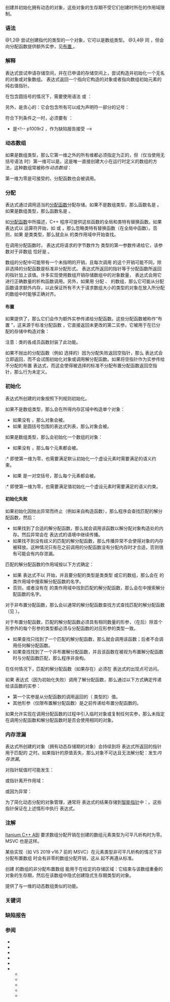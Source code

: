 {{title|{{tt|new}} 表达式}}
{{cpp/language/expressions/navbar}}

创建并初始化拥有动态{{rlp|storage duration|存储期}}的对象，这些对象的生存期不受它们创建时所在的作用域限制。

===语法===
{{sdsc begin}} 
{{sdsc|num=1|1= 
{{ttb|::}}{{mark optional}} {{ttb|new}} {{ttb|(}}{{spar sep|类型}}{{ttb|)}} {{spar optional|new初始化器}}
}}
{{sdsc|num=2|1= 
{{ttb|::}}{{mark optional}} {{ttb|new}} {{spar|类型}} {{spar optional|new初始化器}}
}}
{{sdsc|num=3|1= 
{{ttb|::}}{{mark optional}} {{ttb|new}} {{ttb|(}}{{spar sep|布置实参}}{{ttb|)}} {{ttb|(}}{{spar sep|类型}}{{ttb|)}} {{spar optional|new初始化器}}
}}
{{sdsc|num=4|1= 
{{ttb|::}}{{mark optional}} {{ttb|new}} {{ttb|(}}{{spar sep|布置实参}}{{ttb|)}} {{spar|类型}} {{spar optional|new初始化器}}
}}
{{sdsc end}}

@1,2@ 尝试创建{{rlp|type#类型的命名|类型标识}}{{spar sep|类型}}指代的类型的一个对象，它可以是数组类型{{rev inl|since=c++11|，可以包含{{rlp|auto|占位符类型说明符}}}}{{rev inl|since=c++17|，或包含将由{{rlp|class template argument deduction|类模板实参推导}}推出的类模板名}}。
@3,4@ 同 {{v|1,2}}，但会向分配函数提供额外实参，见[[#布置 new|布置 {{c/core|new}}]]。

===解释===
{{par begin}}
{{par|{{spar|类型}}|目标类型标识}}
{{par|{{spar|new初始化器}}|圆括号包围的表达式列表{{rev inl|since=c++11|，或{{rlp|initialization|花括号包围的初始化器列表}}}}}}
{{par|{{spar|布置实参}}|额外的布置实参}}
{{par end}}


{{c/core|new}} 表达式尝试申请存储空间，并在已申请的存储空间上，尝试构造并初始化一个无名的对象或对象数组。{{c/core|new}} 表达式返回一个指向它构造的对象或者指向数组初始元素的纯右值指针。

在{{spar sep|类型}}包含圆括号的情况下，需要使用语法 {{v|1}} 或 {{v|3}}：
{{source|1=
new int(*[10])();    // 错误：会解析成 (new int) (*[10]) ()
new (int (*[10])()); // OK：分配 10 个函数指针的数组
}}

另外，{{spar sep|类型}}是贪心的：它会包含所有可以成为声明符一部分的记号：

{{source|1=
new int + 1; // OK：解析成 (new int) + 1，增加 new int 返回的指针
new int * 1; // 错误：解析成 (new int*) (1)
}}

符合下列条件之一时，必须要有 {{spar|new初始化器}}：
* {{spar sep|类型}}是{{rlps|array#未知边界数组}}&lt;!-- p1009r2 ，作为缺陷报告接受 --&gt;
{{rev begin}}
{{rev|since=c++11|
* {{spar sep|类型}}中使用了{{rlp|auto|占位符}}，即 {{c/core|auto}} {{rev inl|since=c++14|或 {{c/core|decltype(auto)}}}}{{rev inl|since=c++20|，可与{{rlp|constraints#概念|类型约束}}结合使用}}
}}
{{rev|since=c++17|
* {{spar sep|类型}}中使用了类模板，且该模板有实参需要被{{rlp|class template argument deduction|推导}}
}}
{{rev end}}
{{source|1=
double* p = new double[]{1, 2, 3}; // 创建 double[3] 类型的数组
auto p = new auto('c');            // 创建单个 char 类型的对象。p 是一个 char*

auto q = new std::integral auto(1);         // OK: q 是一个 int*
auto q = new std::floating_point auto(true); // 错误：不满足类型约束

auto r = new std::pair(1, true); // OK: r 是一个 std::pair&lt;int, bool&gt;*
auto r = new std::vector;        // 错误：无法推导元素类型
}}

===动态数组===
如果{{spar sep|类型}}是数组类型，那么它第一维之外的所有维都必须指定为正的{{rev inl|until=c++14|{{rlp|constant expression|整数常量表达式}}}}{{rev inl|since=c++14|类型是 {{lc|std::size_t}} 的{{rlp|constant expression|经转换的常量表达式}}}}，但（仅当使用无括号语法 {{v|2}} 时）第一维可以是{{rev inl|until=c++14|整数类型、枚举类型或拥有单个到整数或枚举类型的非 explicit 转换函数的类类型}}{{rev inl|since=c++14|任何能转换成 {{lc|std::size_t}} 的表达式}}。这是唯一直接创建大小在运行时定义的数组的方法，这种数组常被称作''动态数组''：

{{source|1=
int n = 42;
double a[n][5]; // 错误
auto p1 = new double[n][5];   // OK
auto p2 = new double[5][n];   // 错误：只有第一维可以不是常量
auto p3 = new (double[n][5]); // 错误：语法 (1) 不能用于动态数组
}}

{{rrev multi|until1=c++11
|rev1=
如果第一维中的值（如果需要则转换到整数或枚举类型）为负，那么行为未定义。
|rev2=
下列情况中指定第一维的表达式的值非法：
* 表达式是非类类型，且它的值在转换到 {{lc|std::size_t}} 前是负的；
* 表达式拥有类类型，且它的值在用户定义转换函数后，在{{rlp|implicit conversion|第二次标准转换}}前是负的；
* 表达式的值大于某个实现定义极限；
* 表达式的值小于花括号包围的初始化器列表中提供的数组元素数量（也包含{{rlp|string literal|字符串字面量}}中的终止 {{c|'\0'}}）。

如果第一维值因以上任何原因非法， 
* 如果在转换到 {{lc|std::size_t}} 后，第一维是{{rlp|expressions#潜在求值表达式|潜在求值}}的{{rlps|constant expression#核心常量表达式}}，那么程序非良构，
* 否则，如果要调用的分配函数是不抛出的（包括未声明为 {{lc|noexcept}} 的 {{lc|std::nothrow}} 重载），那么 {{c/core|new}} 表达式返回请求结果类型的空指针，
* 否则，{{c/core|new}} 表达式不会调用分配函数，而是会抛出类型匹配具有 {{lc|std::bad_array_new_length}} 类型的{{rlp|catch|处理块}}的异常。
}}

第一维为零是可接受的，分配函数也会被调用。

{{rrev|since=c++11|
如果 {{spar sep|new初始化器}}是花括号包围的初始化器列表，并且第一维是{{rlp|expressions#潜在求值表达式|潜在求值}}的非{{rlps|constant expression#核心常量表达式}}，那么会检查从空初始化器列表{{rlp|copy initialization|复制初始化}}该数组中的一个虚设元素时需要满足的语义约束。
}}

===分配===
{{c/core|new}} 表达式通过调用适当的[[cpp/memory/new/operator new|分配函数]]分配存储。如果{{spar sep|类型}}不是数组类型，那么函数名是 {{c|operator new}}。如果{{spar sep|类型}}是数组类型，那么函数名是 {{c|operator new[]}}。

如[[cpp/memory/new/operator new|分配函数]]中所描述，C++ 程序可提供这些函数的全局和类特有替换函数。如果 {{c/core|new}} 表达式以 {{c|::}} 运算符开始，如 {{c|::new T}} 或 {{c|::new T[n]}}，那么忽略类特有替换函数（在全局{{rlp|scope|作用域}}中{{rlp|lookup|查找}}函数）。否则，如果 {{tt|T}} 是类类型，那么就会从 {{tt|T}} 的类作用域中开始查找。

在调用分配函数时，{{c/core|new}} 表达式将请求的字节数作为 {{lc|std::size_t}} 类型的第一参数传递给它，该参数对于非数组 {{tt|T}} 恰好是 {{c|sizeof(T)}}。

数组的分配中可能带有一个未指明的开销，且每次调用 {{c/core|new}} 的这个开销可能不同，除非选择的分配函数是标准非分配形式。{{c/core|new}} 表达式所返回的指针等于分配函数所返回的指针加上该值。许多实现使用数组开销存储数组中的对象数量，{{rlp|delete|{{c/core|delete[]}}}} 表达式会用它进行正确数量的析构函数调用。另外，如果用 {{c/core|new}} 分配 {{c/core|char}}、{{c/core|unsigned char}} {{rev inl|since=c++17|或 {{ltt std|cpp/types/byte}} }}的数组，那么它可能从分配函数请求额外内存，以此保证所有不大于请求数组大小的类型的对象在放入所分配的数组中时能够正确对齐。

{{rev begin}}
{{rev|since=c++14|
允许将各个 {{c/core|new}} 表达式通过可替换分配函数所进行的分配予以省略或合并。在省略的情况下，存储可以由编译器提供，而无需调用分配函数（这也允许优化掉不使用的 {{c/core|new}} 表达式）。在合并的情况下且满足以下所有条件时，{{c/core|new}} 表达式 {{c|E1}} 所做的分配可以被扩展，以提供另一个 {{c/core|new}} 表达式 {{c|E2}} 的额外存储：
@1@ {{c|E1}} 分配的对象的生存期严格包含 {{c|E2}} 所分配对象的生存期。
@2@ {{c|E1}} 与 {{c|E2}} 会调用同一可替换全局分配函数。
@3@ 对于抛出异常的分配函数，{{c|E1}} 与 {{c|E2}} 中的异常会首先被同一处理块捕获。

注意此优化仅在使用 {{c/core|new}} 表达式，而非调用可替换分配函数的任何其他方法时允许：{{c|delete [] new int[10];}} 能被优化掉，但 {{c|operator delete(operator new(10));}} 不能。
}}
{{rev|since=c++20|
在{{rlp|constant expression|常量表达式}}求值期间，始终省略对分配函数的调用。只有在其他情况下调用可替换全局分配函数的 {{c/core|new}} 表达式能在常量表达式中求值。
}}
{{rev end}}

{{anchor|布置 new}}
====布置 {{c/core|new}}====
如果提供了{{spar|布置实参}}，那么它们会作为额外实参传递给分配函数。这些分配函数被称作“布置 {{c/core|new}}”，这来源于标准分配函数 {{c|void* operator new(std::size_t, void*)}}，它直接返回未更改的第二实参。它被用于在已分配的存储中构造对象：

{{source|1=
// 在任何块作用域内……
{
    // 静态分配拥有自动存储期的存储，对任何对象类型 “T” 足够大。
    alignas(T) unsigned char buf[sizeof(T)];
    
    T* tptr = new(buf) T; // 构造一个 “T” 对象，将它直接置于
                          // 你预分配的位于内存地址 “buf” 的存储。
    
    tptr-&gt;~T();           // 如果程序依赖对象的析构函数的副作用，你必须**手动**调用它。
}                         // 离开此块作用域自动解分配 “buf”。
}}

注意：{{named req|Allocator}}类的各成员函数封装了此功能。

{{rrev|since=c++17|
在分配具有超出 {{ltt|cpp/preprocessor/replace#预定义宏|__STDCPP_DEFAULT_NEW_ALIGNMENT__}} 的对齐要求的对象或这种对象的数组时，{{c/core|new}} 表达式将对齐要求作为第二实参（以 {{lc|std::align_val_t}} 包装）传递给分配函数（对于布置形式，{{spar sep|布置实参}}被放在对齐之后，作为第三、第四个实参等）。如果重载决议失败（当定义了具有不同签名的类特有分配函数时，会发生此种情况，因为它隐藏了全局版本），那么会以实参列表中不带对齐再次尝试进行重载决议。这允许不关心对齐的类特有分配函数优先于全局的关心对齐的分配函数。
}}

{{source|1=
new T;      // 调用 operator new(sizeof(T))
            // (C++17) 或 operator new(sizeof(T), std::align_val_t(alignof(T))))
new T[5];   // 调用 operator new[](sizeof(T)*5 + overhead)
            // (C++17) 或 operator new(sizeof(T)*5+overhead, std::align_val_t(alignof(T))))
new(2,f) T; // 调用 operator new(sizeof(T), 2, f)
            // (C++17) 或 operator new(sizeof(T), std::align_val_t(alignof(T)), 2, f)
}}

如果不抛出的分配函数（例如 {{c|new(std::nothrow) T}} 选择的）因为分配失败返回空指针，那么 {{c/core|new}} 表达式会立即返回，而不会试图初始化对象或调用解分配函数。如果将空指针作为实参传给不分配的布置 {{c/core|new}} 表达式，而这会使得被选择的标准不分配布置分配函数返回空指针，那么行为未定义。

===初始化===
{{c/core|new}} 表达式所创建的对象按照下列规则初始化。

如果{{spar sep|类型}}不是数组类型，那么会在所得内存区域中构造单个对象：
* 如果没有 {{spar|new初始化器}}，那么对象会被{{rlp|default initialization|默认初始化}}。
* 如果 {{spar sep|new初始化器}}是圆括号包围的表达式列表，那么对象会被{{rlp|direct initialization|直接初始化}}。
{{rrev|since=c++11|
* 如果 {{spar sep|new初始化器}}是花括号包围的初始化器列表，那么对象会被{{rlp|list initialization|列表初始化}}。
}}

如果{{spar sep|类型}}是数组类型，那么会初始化一个数组的对象：
* 如果没有 {{spar|new初始化器}}，那么每个元素都会被{{rlp|default initialization|默认初始化}}。
:* 即使第一维为零，也需要满足默认初始化一个虚设元素时需要满足的语义约束。
* 如果 {{spar sep|new初始化器}}是一对空括号，那么每个元素都会被{{rlp|value initialization|值初始化}}。
:* 即使第一维为零，也需要满足值初始化一个虚设元素时需要满足的语义约束。
{{rev begin}}
{{rev|since=c++11|
* 如果 {{spar sep|new初始化器}}是花括号包围的初始化器列表，那么数组会被{{rlp|aggregate initialization|聚合初始化}}。
}}
{{rev|since=c++20|
* 如果 {{spar sep|new初始化器}}是圆括号包围的非空表达式列表，那么数组会被{{rlp|aggregate initialization|聚合初始化}}。
}}
{{rev end}}

====初始化失败====
如果初始化因抛出异常而终止（例如来自构造函数），那么程序会查找匹配的解分配函数，然后：
* 如果找到了合适的解分配函数，那么就会调用该函数以解分配对象构造处的内存。然后异常会在 {{c/core|new}} 表达式的语境中继续传播。
* 如果找不到没有歧义的匹配的解分配函数，那么传播异常不会使得对象的内存被释放。这种情况只有在之前调用的分配函数没有分配内存时才合适，否则很有可能会有内存泄漏。

匹配的解分配函数的{{rlp|lookup|查找}}作用域按以下方式确定：
* 如果 {{c/core|new}} 表达式不以 {{tt|::}} 开始，并且要分配的类型是类类型 {{tt|T}} 或它的数组，那么会在 {{tt|T}} 的类作用域中搜索解分配函数的名字。
* 否则，或者没有在 {{tt|T}} 的类作用域中找到匹配的解分配函数，那么会在{{rlp|scope|全局作用域}}中搜索解分配函数的名字。

对于非布置分配函数，那么会以通常的解分配函数查找方式查找匹配的解分配函数（见 {{rlp|delete|delete表达式}}）。

对于布置分配函数，匹配的解分配函数必须具有相同数量的形参，（在{{rlp|function#函数类型|形参变换}}后）除首个形参外的每个形参的类型都必须与分配函数的对应形参的类型一致。
* 如果查找只找到了一个匹配的解分配函数，那么就会调用该函数；后者不会调用任何解分配函数。
* 如果查找找到了一个非布置解分配函数，并且该函数在被视为布置解分配函数时与分配函数匹配，那么程序非良构。

在任何情况下，匹配的解分配函数（如果存在）{{rev inl|since=c++11|不能被弃置，并且}}必须在 {{c/core|new}} 表达式的出现点可访问。
{{source|1=
struct S
{
    // 布置分配函数：
    static void* operator new(std::size_t, std::size_t);
    
    // 非布置解分配函数：
    static void operator delete(void*, std::size_t);
};

S* p = new (0) S; // 错误：布置分配函数匹配到了非布置解分配函数
}}

如果 {{c/core|new}} 表达式（因为初始化失败）调用了解分配函数，那么通过以下方式确定传递给该函数的实参：
* 第一个实参是从分配函数的调用返回的（{{c/core|void*}} 类型的）值。
* 其他形参（仅限布置解分配函数）是之前传递给布置分配函数的{{spar|布置实参}}。

如果允许实现在调用分配函数的过程中引入临时对象或复制任何实参，那么未指定在调用分配函数和解分配函数时是否会使用相同的对象。

===内存泄漏===
{{c/core|new}} 表达式所创建的对象（拥有动态存储期的对象）会持续到将 {{c/core|new}} 表达式所返回的指针用于匹配的 {{rlp|delete|delete 表达式}}之时。如果指针的原值丢失，那么对象不可达且无法解分配：发生''内存泄漏''。

对指针赋值时可能发生：

{{source|1=
int* p = new int(7); // 动态分配的 int 带值 7
p = nullptr; // 内存泄漏
}}

或指针离开作用域：

{{source|1=
void f()
{
    int* p = new int(7);
} // 内存泄漏
}}

或因为异常：

{{source|1=
void f()
{
    int* p = new int(7);
    g();      // 可能抛出异常
    delete p; // 如果没有异常则 ok
} // 如果 g() 抛出异常则内存泄漏
}}

为了简化动态分配的对象管理，通常将 {{c/core|new}} 表达式的结果存储到[[cpp/memory#智能指针|智能指针]]中：{{rev inl|until=c++17|{{lc|std::auto_ptr}} }}{{rev inl|since=c++11|{{lc|std::unique_ptr}} 或 {{lc|std::shared_ptr}}}}。这些指针保证在上述情形中执行 {{c/core|delete}} 表达式。

===注解===
[https://itanium-cxx-abi.github.io/cxx-abi/abi.html#array-cookies Itanium C++ ABI] 要求数组分配开销在创建的数组元素类型为可平凡析构时为零。MSVC 也是这样。

某些实现（如 VS 2019 v16.7 前的 MSVC）在元素类型非可平凡析构的情况下非分配布置数组 {{c/core|new}} 时会有非零的数组分配开销，这从 {{cwg|2382}} 起不再遵从标准。

创建 {{c/core|unsigned char}}{{rev inl|since=c++17| 或 {{ltt|cpp/types/byte|std::byte}}}} 的数组的非分配布置数组 {{c/core|new}} 能用于在给定的存储区域{{rlp|lifetime|隐式创建对象}}：它结束与该数组重叠的对象的生存期，然后在该数组中隐式创建隐式生存期类型的对象。

{{lc|std::vector}} 提供了与一维的动态数组类似的功能。

===关键词===
{{ltt|cpp/keyword/new}}

===缺陷报告===
{{dr list begin}}
{{dr list item|wg=cwg|dr=74|std=c++98|before=第一维中的值必须拥有整数类型|after=容许枚举类型}}
{{dr list item|wg=cwg|dr=299|std=c++98|before=第一维中的值必须拥有整数或枚举类型|after=容许有唯一的到整数或枚举&lt;br&gt;类型的转换函数的类类型}}
{{dr list item|wg=cwg|dr=624|std=C++98|before=未指明要分配的对象的大小超出实现定义的限制时的行为|after=此时不会分配存储，并且会抛出异常}}
{{dr list item|wg=cwg|dr=1748|std=C++98|before=要求非分配布置 {{c/core|new}} 检查实参是否为空|after=空实参导致未定义行为}}
{{dr list item|wg=cwg|dr=1992|std=C++11|before={{c|new (std::nothrow) int[N]}} 可能&lt;br&gt;会抛出 {{lc|std::bad_array_new_length}}|after=改为返回空指针}}
{{dr list item|wg=cwg|dr=2102|std=C++98|before=不明确在初始化空数组时是否需要默认/值初始化良构|after=需要}}
{{dr list item|wg=cwg|dr=2382|std=C++98|before=非分配布置数组 {{c/core|new}} 能要求分配开销|after=不允许这种分配开销}}
{{dr list item|wg=cwg|dr=2392|std=C++11|before=即使第一维没有潜在求值，程序也可能会非良构|after=此时良构}}
{{dr list item|paper=P1009R2|std=C++11|before={{c/core|new}} 表达式中不能推导数组边界|after=可以推导}}
{{dr list end}}

===参阅===
* {{rlp|constructor|构造函数}}
* {{rlp|copy elision|复制消除}}
* {{rlp|default constructor|默认构造函数}}
* {{rlpt|delete}}
* {{rlp|destructor|析构函数}}
* {{rlp|initialization|初始化}}
** {{rlp|aggregate initialization|聚合初始化}}
** {{rlp|default initialization|默认初始化}}
** {{rlp|direct initialization|直接初始化}}
** {{rlp|list initialization|列表初始化}}
** {{rlp|value initialization|值初始化}}

{{langlinks|de|en|es|fr|it|ja|pt|ru}}